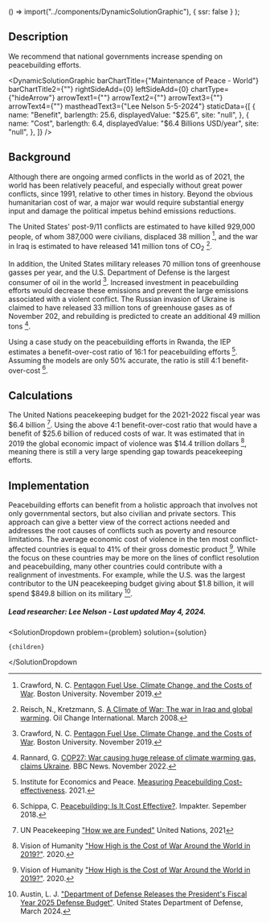 
  () => import("../components/DynamicSolutionGraphic"),
  { ssr: false }
);


## Description

We recommend that national governments increase spending on peacebuilding efforts.

<DynamicSolutionGraphic
  barChartTitle={"Maintenance of Peace - World"}
  barChartTitle2={""}
  rightSideAdd={0}
  leftSideAdd={0}
  chartType={"hideArrow"}
  arrowText1={""}
  arrowText2={""}
  arrowText3={""}
  arrowText4={""}
  mastheadText3={"Lee Nelson 5-5-2024"}
  staticData={[
    {
      name: "Benefit",
      barlength: 25.6,
      displayedValue: "$25.6",
      site: "null",
    },
    {
      name: "Cost",
      barlength: 6.4,
      displayedValue: "$6.4 Billions USD/year",
      site: "null",
    },
  ]}
/>

## Background

Although there are ongoing armed conflicts in the world as of 2021, the world has been relatively peaceful, and especially without great power conflicts, since 1991, relative to other times in history. Beyond the obvious humanitarian cost of war, a major war would require substantial energy input and damage the political impetus behind emissions reductions.

The United States' post-9/11 conflicts are estimated to have killed 929,000 people, of whom 387,000 were civilians, displaced 38 million [^"2"], and the war in Iraq is estimated to have released 141 million tons of CO<sub>2</sub> [^"4"].

In addition, the United States military releases 70 million tons of greenhouse gasses per year, and the U.S. Department of Defense is the largest consumer of oil in the world [^"2"]. Increased investment in peacebuilding efforts would decrease these emissions and prevent the large emissions associated with a violent conflict. The Russian invasion of Ukraine is claimed to have released 33 million tons of greenhouse gases as of November 202, and rebuilding is predicted to create an additional 49 million tons [^"7"].

Using a case study on the peacebuilding efforts in Rwanda, the IEP estimates a benefit-over-cost ratio of 16:1 for peacebuilding efforts [^"5"]. Assuming the models are only 50% accurate, the ratio is still 4:1 benefit-over-cost [^"8"].

## Calculations

The United Nations peacekeeping budget for the 2021-2022 fiscal year was $6.4 billion  [^"10"]. Using the above 4:1 benefit-over-cost ratio that would have a benefit of $25.6 billion of reduced costs of war.
It was estimated that in 2019 the global economic impact of violence was $14.4 trillion dollars [^"11"], meaning there is still a very large spending gap towards peacekeeping efforts.

## Implementation

Peacebuilding efforts can benefit from a holistic approach that involves not only governmental sectors, but also civilian and private sectors. This approach can give a better view of the correct actions needed and addresses the root causes of conflicts such as poverty and resource limitations.
The average economic cost of violence in the ten most conflict-affected countries is equal to 41% of their gross domestic product [^"11"]. While the focus on these countries may be more on the lines of conflict resolution and peacebuilding, many other countries could contribute with a realignment of investments. For example, while the U.S. was the largest contributor to the UN peacekeeping budget giving about $1.8 billion, it will spend $849.8 billion on its military [^"12"].

##### Lead researcher: Lee Nelson - Last updated May 4, 2024.

[^"1"]: Institute for Economics & Peace. [Economic Value of Peace](https://www.economicsandpeace.org/wp-content/uploads/2021/01/EVP-2021-web-1.pdf). Sydney, Australia. 2021.

[^"2"]: Crawford, N. C. [Pentagon Fuel Use, Climate Change, and the Costs of War](https://watson.brown.edu/costsofwar/papers/ClimateChangeandCostofWar). Boston University. November 2019.

[^"4"]: Reisch, N., Kretzmann, S. [A Climate of War: The war in Iraq and global warming](https://oilchange.org/publications/a-climate-of-war/). Oil Change International. March 2008.

[^"5"]: Institute for Economics and Peace. [Measuring Peacebuilding Cost-effectiveness](http://ods.ceipaz.org/wp-content/uploads/2018/06/Measuring-Peacebuilding_WEB.pdf). 2021.

[^"6"]: UN News, Global Perspective Human Stories. [Peacebuilding, 'a bargain' and 'proven investment', UN chief tells Member States](https://news.un.org/en/story/2022/03/1115112). United Nations. March 2022.

[^"7"]: Rannard, G. [COP27: War causing huge release of climate warming gas, claims Ukraine](https://www.bbc.com/news/science-environment-63625693). BBC News. November 2022.
[^"8"]: Schippa, C. [Peacebuilding: Is It Cost Effective?](https://impakter.com/peacebuilding-cost-effective/). Impakter. Sepember 2018.

[^"9"]: Whole of Society Conflict Prevention and Peace Building. [Policy Recommendations from a Whole of Society perspective for the EU’s conflict prevention and peacebuilding capabilities](https://www.semanticscholar.org/paper/Policy-Recommendations-from-a-Whole-of-Society-for-Gppac/66a0097510f23020ae4e4dc69de59233f307c6da). European Union. February 2018.

[^"10"]: UN Peacekeeping ["How we are Funded"](https://peacekeeping.un.org/en/how-we-are-funded) United Nations, 2021
[^"11"]: Vision of Humanity ["How High is the Cost of War Around the World in 2019?"](https://www.visionofhumanity.org/how-does-war-and-violence-affect-an-economy/). 2020.

[^"12"]: Austin, L. J. ["Department of Defense Releases the President's Fiscal Year 2025 Defense Budget"](https://www.defense.gov/News/Releases/Release/Article/3703410/department-of-defense-releases-the-presidents-fiscal-year-2025-defense-budget/). United States Department of Defense, March 2024.

  <SolutionDropdown 
    problem={problem} 
    solution={solution}
  >
    {children}
  </SolutionDropdown

>
